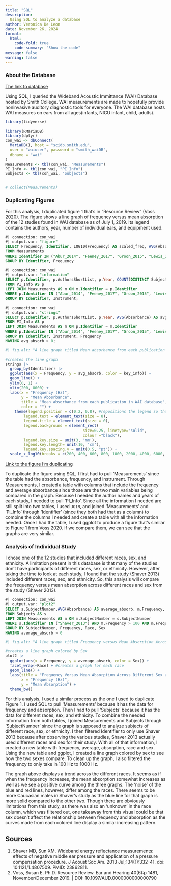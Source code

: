 ```yaml
---
title: "SQL"
description: 
  Using SQL to analyze a database
author: Veronica De Leon
date: November 26, 2024
format:
  html:
    code-fold: true
    code-summary: "Show the code"
message: false
warning: false
---
```


### About the Database

[The link to database](https://www.science.smith.edu/wai-database/)

Using SQL, I queried the Wideband Acoustic Immittance (WAI) Database hosted by Smith College. WAI measurements are made to hopefully provide noninvasive auditory diagnostic tools for everyone. The WAI database hosts WAI measures on ears from all ages(infants, NICU infant, child, adults).

```r
library(tidyverse)
```

```r
library(RMariaDB)
library(dplyr)
con_wai <- dbConnect(
  MariaDB(), host = "scidb.smith.edu",
  user = "waiuser", password = "smith_waiDB", 
  dbname = "wai"
)
Measurements <- tbl(con_wai, "Measurements")
PI_Info <- tbl(con_wai, "PI_Info")
Subjects <- tbl(con_wai, "Subjects")


# collect(Measurements)
```

### Duplicating Figures

For this analysis, I duplicated figure 1 that's in "Resource Review" (Voss 2020). The figure shows a line graph of frequency versus mean absorption of the 12 studies found in WAI database as of July 1, 2019. Its legend contains the authors, year, number of individual ears, and equipment used.

```sql
#| connection: con_wai
#| output.var: "figure"
SELECT Frequency, Identifier, LOG10(Frequency) AS scaled_freq, AVG(Absorbance) AS avg_absorb
FROM Measurements
WHERE Identifier IN ("Abur_2014", "Feeney_2017", "Groon_2015", "Lewis_2015", "Liu_2008", "Rosowski_2012", "Shahnaz_2006", "Shaver_2013", "Sun_2016", "Voss_1994", "Voss_2010", "Werner_2010") AND Frequency > 200 AND Frequency < 8000
GROUP BY Identifier, Frequency
```

```sql
#| connection: con_wai
#| output.var: "information"
SELECT p.Identifier, p.AuthorsShortList, p.Year, COUNT(DISTINCT SubjectNumber, Ear) AS distinct_ears
FROM PI_Info AS p
LEFT JOIN Measurements AS m ON m.Identifier = p.Identifier
WHERE p.Identifier IN ("Abur_2014", "Feeney_2017", "Groon_2015", "Lewis_2015", "Liu_2008", "Rosowski_2012", "Shahnaz_2006", "Shaver_2013", "Sun_2016", "Voss_1994", "Voss_2010", "Werner_2010") AND Frequency > 200 AND Frequency < 8000
GROUP BY Identifier, Instrument;
```

```sql
#| connection: con_wai
#| output.var: "strings"
SELECT p.Identifier, p.AuthorsShortList, p.Year, AVG(Absorbance) AS avg_absorb, m.Frequency, LOG10(Frequency) AS scaled_freq, CONCAT(p.AuthorsShortList, "(", p.Year, ") N =", COUNT(DISTINCT SubjectNumber, Ear), "; ", Instrument) AS key_info
FROM PI_Info AS p
LEFT JOIN Measurements AS m ON p.Identifier = m.Identifier
WHERE p.Identifier IN ("Abur_2014", "Feeney_2017", "Groon_2015", "Lewis_2015", "Liu_2008", "Rosowski_2012", "Shahnaz_2006", "Shaver_2013", "Sun_2016", "Voss_1994", "Voss_2010", "Werner_2010") AND m.Frequency > 200 AND m.Frequency < 8000 
GROUP BY Identifier, Instrument, Frequency
HAVING avg_absorb > 0;
```

```r
#| fig.alt: "A line graph titled Mean absorbance from each publication in WAI database. The x-axis is the frequency measured in hertz and ranging from 200 to 8000. The y-axis is the mean absorbance. There are 12 lines each colored by a specific publication. The legend is placed on the top left of the graph."

#creates the line graph
strings |>
  group_by(Identifier) |>
  ggplot(aes(x = Frequency, y = avg_absorb, color = key_info)) +
  geom_line() +
  ylim(0, 1) +
  xlim(200, 8000) +
  labs(x = "Frequency (Hz)",
       y = "Mean Abosrbance",
       title = "Mean absorbance from each publication in WAI database",
       color = "") +
    theme(legend.position = c(0.2, 0.8), #repositions the legend so that it is on the graph instead of to the side
        legend.text = element_text(size = 8),
        legend.title = element_text(size = 0),
        legend.background = element_rect(
                                  size=0.25, linetype="solid", 
                                  colour ="black"),
        legend.key.size = unit(3, 'mm'),
        legend.key.length= unit(10, 'cm'),
        legend.key.spacing.y = unit(0.5, "pt")) +
  scale_x_log10(breaks = c(200, 400, 600, 800, 1000, 2000, 4000, 6000, 8000)) 
```

[Link to the figure I'm duplicating](https://pmc.ncbi.nlm.nih.gov/articles/PMC7093226/figure/F1/)

To duplicate the figure using SQL, I first had to pull 'Measurements' since the table had the absorbance, frequency, and instrument. Through Measurements, I created a table with columns that include the frequency and average absorbance since those are the two main variables being compared in the graph. Because I needed the author names and years of each study, I needed to pull 'PI_Info'. Since all the information I needed are still split into two tables, I used `JOIN`, and joined 'Measurements' and 'PI_Info' through 'Identifier' (since they both had that as a column) to combine the columns I needed and create a table with all the information needed. Once I had the table, I used ggplot to produce a figure that's similar to Figure 1 from Voss 2020. If we compare them, we can see that the graphs are very similar.

### Analysis of Individual Study

I chose one of the 12 studies that included different races, sex, and ethnicity. A limitation present in this database is that many of the studies don't have participants of different races, sex, or ethnicity. However, after taking the time to look at each study, I found that the study (Shaver 2013) included different races, sex, and ethnicity. So, this analysis will compare the frequency versus mean absorption across different races and sex from the study (Shaver 2013).

```sql
#| connection: con_wai
#| output.var: "plot2"
SELECT s.SubjectNumber,AVG(Absorbance) AS average_absorb, m.Frequency, LOG10(Frequency) AS scaled_freq, s.Sex, s.Race
FROM Subjects AS s
LEFT JOIN Measurements AS m ON m.SubjectNumber = s.SubjectNumber
WHERE s.Identifier IN ("Shaver_2013") AND m.Frequency > 100 AND m.Frequency < 1000 AND s.Race IN ("Asian", "Black", "Caucasian")
GROUP BY SubjectNumber, Frequency, Race, Sex
HAVING average_absorb > 0

```

```r
#| fig.alt: "A line graph titled Frequency versus Mean Absorption Across Different Sex and Race. The x-axis is the frequency measured in hertz and ranging from 100 to 1000. The y-axis is the mean abosrbance from 0 to 1. There are 2 lines, the blue one representing male and red representing female. There are three graphs in total separated by races (Asian, Black, and Caucasian)."

#creates a line graph colored by Sex
plot2 |>
  ggplot(aes(x = Frequency, y = average_absorb, color = Sex)) +
  facet_wrap(~Race) + #creates a graph for each race
  geom_line() +
  labs(title = "Frequency Versus Mean Absorption Across Different Sex and Race",
       x = "Frequency (Hz)",
       y = "Mean Absorption") +
  theme_bw() 
```

For this analysis, I used a similar process as the one I used to duplicate Figure 1. I used SQL to pull 'Measurements' because it has the data for frequency and absorption. Then I had to pull 'Subjects' because it has the data for different races, sex, and ethnicity. To combine the needed information from both tables, I joined Measurements and Subjects through 'SubjectNumber' since the graph is supposed to analyze subjects of different race, sex, or ethnicity. I then filtered Identifier to only use Shaver 2013 because after observing the various studies, Shaver 2013 actually used different races and sex for their study. With all of that information, I created a new table with frequency, average, absorption, race and sex. Using the new table and ggplot, I created a line graph colored by sex to see how the two sexes compare. To clean up the graph, I also filtered the frequency to only take in 100 Hz to 1000 Hz.

The graph above displays a trend across the different races. It seems as if when the frequency increases, the mean absorption somewhat increases as well as we see a positive curve among the three graphs. The 'noise' of the blue and red lines, however, differ among the races. There seems to be more Caucasian males in Shaver's study as the blue line for that graph is more solid compared to the other two. Though there are obviously limitations from this study, as there was also an 'unknown' in the race column, which was filtered out, one takeaway from this visual could be that sex doesn't affect the relationship between frequency and absorption as the curves made from each colored line display a similar increasing pattern.

## Sources

1. Shaver MD, Sun XM. Wideband energy reflectance measurements: effects of negative middle ear pressure and application of a pressure compensation procedure. J Acoust Soc Am. 2013 Jul;134(1):332-41. doi: 10.1121/1.4807509. PMID: 23862811. 
2. Voss, Susan E. Ph.D. Resource Review. Ear and Hearing 40(6):p 1481, November/December 2019. \| DOI: 10.1097/AUD.0000000000000790
